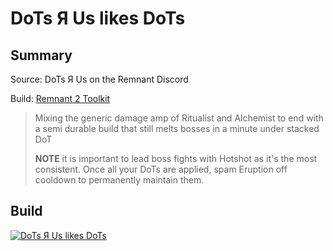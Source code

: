
# DoTs Я Us likes DoTs

## Summary

Source: DoTs Я Us on the Remnant Discord

Build: [Remnant 2 Toolkit](https://www.remnant2toolkit.com/builder?helm=ts1v89&torso=0sm6sn&legs=td29nk&gloves=a527cd&archtype=1q7z9d%2C67pme7&skill=amqa83%2C76554i&concoction=p0ru94&relic=2rnl2d&relicfragment=erp2mp%2Cj87rzn%2C2bqp66&amulet=qwguja&ring=azy0pj%2Ccpxk1d%2Cgv12gw%2C9ng83z&consumable=937h03%2Ckfwizc%2Cxgdk68%2Cli99wc&weapon=3r9jm7%2C5gl3la%2Cxj5syj&mod=a3ctlf%2C38rncx%2C9vzb9r&mutator=b07g02%2Cf32skd%2C7eodps&trait=dj8zx4%3B10%2Cv1uiyd%3B10%2Cpb5neu%3B10%2Cm6i4dl%3B10%2C6kxk5x%3B10%2C8baa52%3B10%2Co6mx2t%3B10%2Cosj7se%3B10%2Ccvsois%3B10%2Cpbak5a%3B10%2Cyvttbq%3B5%2Cysp1wu%3B5&name=DoTs+%D0%AF+Us+likes+DoTs)

> Mixing the generic damage amp of Ritualist and Alchemist to end with a semi durable build that still melts bosses in a minute under stacked DoT
>
> **NOTE** it is important to lead boss fights with Hotshot as it's the most consistent. Once all your DoTs are applied, spam Eruption off cooldown to permanently maintain them.

## Build

[![DoTs Я Us likes DoTs](https://d2sqltdcj8czo5.cloudfront.net/featured-builds/dotsrus_likes_dots.png)](https://www.remnant2toolkit.com/builder?helm=ts1v89&torso=0sm6sn&legs=td29nk&gloves=a527cd&archtype=1q7z9d%2C67pme7&skill=amqa83%2C76554i&concoction=p0ru94&relic=2rnl2d&relicfragment=erp2mp%2Cj87rzn%2C2bqp66&amulet=qwguja&ring=azy0pj%2Ccpxk1d%2Cgv12gw%2C9ng83z&consumable=937h03%2Ckfwizc%2Cxgdk68%2Cli99wc&weapon=3r9jm7%2C5gl3la%2Cxj5syj&mod=a3ctlf%2C38rncx%2C9vzb9r&mutator=b07g02%2Cf32skd%2C7eodps&trait=dj8zx4%3B10%2Cv1uiyd%3B10%2Cpb5neu%3B10%2Cm6i4dl%3B10%2C6kxk5x%3B10%2C8baa52%3B10%2Co6mx2t%3B10%2Cosj7se%3B10%2Ccvsois%3B10%2Cpbak5a%3B10%2Cyvttbq%3B5%2Cysp1wu%3B5&name=DoTs+%D0%AF+Us+likes+DoTs)
